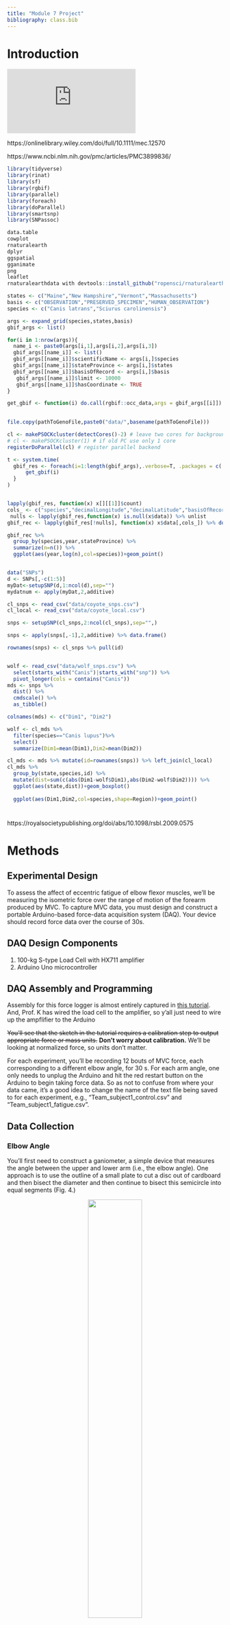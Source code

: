 ```yaml
---
title: "Module 7 Project"
bibliography: class.bib
---
```

<style>
div.green { background-color:#c7d1c0; border-radius: 5px; padding: 20px;}
</style>
<!-- Add icon library -->
<link rel="stylesheet" href="https://cdnjs.cloudflare.com/ajax/libs/font-awesome/5.14.0/css/all.min.css">

# Introduction

![](https://www.ncbi.nlm.nih.gov/core/lw/2.0/html/tileshop_pmc/tileshop_pmc_inline.html?title=Click%20on%20image%20to%20zoom&p=PMC3&id=2817252_rsbl20090575f01.jpg)


https://onlinelibrary.wiley.com/doi/full/10.1111/mec.12570

https://www.ncbi.nlm.nih.gov/pmc/articles/PMC3899836/

```r
library(tidyverse)
library(rinat)
library(sf)
library(rgbif)
library(parallel)
library(foreach)
library(doParallel)
library(smartsnp)
library(SNPassoc)

data.table
cowplot
rnaturalearth
dplyr
ggspatial
gganimate
png
leaflet
rnaturalearthdata with devtools::install_github("ropensci/rnaturalearthdata")

states <- c("Maine","New Hampshire","Vermont","Massachusetts")
basis <- c("OBSERVATION","PRESERVED_SPECIMEN","HUMAN_OBSERVATION")
species <- c("Canis latrans","Sciurus carolinensis")

args <- expand_grid(species,states,basis)
gbif_args <- list()

for(i in 1:nrow(args)){
  name_i <- paste0(args[i,1],args[i,2],args[i,3])
  gbif_args[[name_i]] <- list()
  gbif_args[[name_i]]$scientificName <- args[i,]$species
  gbif_args[[name_i]]$stateProvince <- args[i,]$states
  gbif_args[[name_i]]$basisOfRecord <- args[i,]$basis
   gbif_args[[name_i]]$limit <- 10000
   gbif_args[[name_i]]$hasCoordinate <- TRUE
}

get_gbif <- function(i) do.call(rgbif::occ_data,args = gbif_args[[i]])
 

file.copy(pathToGenoFile,paste0("data/",basename(pathToGenoFile)))

cl <- makePSOCKcluster(detectCores()-2) # leave two cores for background processes
# cl <- makePSOCKcluster(1) # if old PC use only 1 core
registerDoParallel(cl) # register parallel backend

t <- system.time(
  gbif_res <- foreach(i=1:length(gbif_args),.verbose=T, .packages = c( "rgbif")) %dopar% {
      get_gbif(i)
  }
)


lapply(gbif_res, function(x) x[][[1]]$count)
cols_ <- c("species","decimalLongitude","decimalLatitude","basisOfRecord","stateProvince","year","month")
 nulls <- lapply(gbif_res,function(x) is.null(x$data)) %>% unlist
gbif_rec <- lapply(gbif_res[!nulls], function(x) x$data[,cols_]) %>% do.call(rbind,.) 

gbif_rec %>% 
  group_by(species,year,stateProvince) %>%
  summarize(n=n()) %>% 
  ggplot(aes(year,log(n),col=species))+geom_point()


data("SNPs")
d <- SNPs[,-c(1:5)]
myDat<-setupSNP(d,1:ncol(d),sep="")
mydatnum <- apply(myDat,2,additive)

cl_snps <- read_csv("data/coyote_snps.csv")
cl_local <- read_csv("data/coyote_local.csv")

snps <- setupSNP(cl_snps,2:ncol(cl_snps),sep="",)

snps <- apply(snps[,-1],2,additive) %>% data.frame()

rownames(snps) <- cl_snps %>% pull(id)


wolf <- read_csv("data/wolf_snps.csv") %>% 
  select(starts_with("Canis")|starts_with("snp")) %>% 
  pivot_longer(cols = contains("Canis"))
mds <- snps %>%
  dist() %>%          
  cmdscale() %>%
  as_tibble()

colnames(mds) <- c("Dim1", "Dim2")

wolf <- cl_mds %>% 
  filter(species=="Canis lupus")%>%
  select()
  summarize(Dim1=mean(Dim1),Dim2=mean(Dim2))

cl_mds <- mds %>% mutate(id=rownames(snps)) %>% left_join(cl_local)
cl_mds %>% 
  group_by(state,species,id) %>%
  mutate(dist=sum(c(abs(Dim1-wolf$Dim1),abs(Dim2-wolf$Dim2)))) %>% 
  ggplot(aes(state,dist))+geom_boxplot()
  
  ggplot(aes(Dim1,Dim2,col=species,shape=Region))+geom_point()


```

#
https://royalsocietypublishing.org/doi/abs/10.1098/rsbl.2009.0575

# Methods

## Experimental Design

To assess the affect of eccentric fatigue of elbow flexor muscles, we'll be measuring the isometric force over the range of motion of the forearm produced by MVC. To capture MVC data, you must design and construct a portable Arduino-based force-data acquisition system (DAQ). Your device should record force data over the course of 30s. 


## DAQ Design Components

1. 100-kg S-type Load Cell with HX711 amplifier
2. Arduino Uno microcontroller

## DAQ Assembly and Programming

Assembly for this force logger is almost entirely captured in [this tutorial](https://www.instructables.com/Arduino-Tension-Scale-With-40-Kg-Luggage-Load-Cell/). And, Prof. K has wired the load cell to the amplifier, so y'all just need to wire up the ampflifier to the Arduino

~~You'll see that the sketch in the tutorial requires a calibration step to output appropriate force or mass units.~~ **Don't worry about calibration.** We'll be looking at normalized force, so units don't matter. 

<!-- As for your SD storage integration, make sure your sketch writes one column data to the SD card with the header "force". -->

For each experiment, you'll be recording 12 bouts of MVC force, each corresponding to a different elbow angle, for 30 s.  For each arm angle, one only needs to unplug the Arduino and hit the red restart button on the Arduino to begin taking force data. So as not to confuse from where your data came, it's a good idea to change the name of the text file being saved to for each experiment, e.g., "Team_subject1_control.csv" and "Team_subject1_fatigue.csv".

## Data Collection

### Elbow Angle

You'll first need to construct a ganiometer, a simple device that measures the angle between the upper and lower arm (i.e., the elbow angle). One approach is to use the outline of a small plate to cut a disc out of cardboard and then bisect the diameter and then continue to bisect this semicircle into equal segments (Fig. 4.)

<center>
![](gan.jpg){width=50%}
<br>
**Fig. 4** A simple ganiometer made of cardboard.
</center>
<br>

To use the ganiometer, find the center of the elbow joint in lateral view and mark this position with a marker. From this point, mark a line along the lateral margin of the radius. (Fig. 5). Then, poke a hole through the center of the ganiometer and affix it to the upper arm so its center aligns with your mark at the elbow joint and the 0-180$^o$ axis aligns with the long axis of the humerus (Fig. 6).You can affix the ganiometer to the upper arm by passing a strip of surgical tape through two tabs cut out on either side of the 0-180$^o$ axis (Fig. 6).

<center>
![](joint.jpg){width=50%}
<br>
**Fig. 4** The elbow joint on a tiny human and the lateral margin of the radius marked with a dark line. Thanks, Zo!
</center>
<br>


<center>
![](90deg.jpg){width=50%}
<br>
**Fig. 5** The ganiometer affixed to the upper arm with surgical tape with its center placed over the elbow joint. Note how the marked line on the radius indicates an elbow angle of about 90$^o$.
</center>
<br>

As the elbow flexes or extends, you should be able to peak at the ganiometer to assess elbow angle.


### Isometric MVCs

We will collect isometric force data from MVCs over 12 arm angles, 45-157.5$^o$ at 11.25$^o$ (call it 11$^o$) intervals. Your load-cell is affixed to a wooden or plastic dowel with a zip tie at one end and has a looped zip tie attached to the other. Pass the looped zip tie around the provided C-clamp and fasten the clamp to something that won't move under the torque of your forearm. This could be  table, desk, ect. Hold the dowel in your hand as shown in Fig. 6. Make sure your elbow is supported by something rigid (i.e. the top of a chair back, etc.). 

<center>
![](grip.jpg){width=50%}
<br>
**Fig. 6** How to grip the the load-cell.
</center>
<br>



First collect your control (i.e., non-fatigued) data by starting at the largest arm angle, 157.5$^o$. You can move through the 12 arm angles by rotating your body about your hips. That is, at the high elbow angles, you'll be more upright, at lower angles, more bent over. At each angle, flex your elbow as hard as you can to produce a MVC, resetting your DAQ system each time. Make sure the load-cell forms a right angle with reference to your hand (Fig. 6). You might want to practice a few times to get a sense of how this will proceed.

### MVCs after Eccentric Fatigue

To eccentrically fatigue your forearm flexors, you'll perform isokinetic controlled drops of a heavy object weighing 1/3 your maximum isometric force recorded in the control experiments. A book bag or back pack full of heavy items (ahhh. . .  books) should do just fine. 

To perform your isokinetic eccentric drops, grab the book bag with the hand not involved in the experiment and pass it to the other as its forearm is fully flexed. With the bag now in your study hand, lower the bag slowly and at a constant speed. When the arm is fully extended, grab the book bag with the free hand and then flex the study forearm. Repeat by passing the bag to your study hand. Continue repeating this exercise for 3 min. Keep the cycles uniformly frequent by monitoring the duration (probably 3-4 s each cycle). At the end of the 3 mins, your forearm flexors should feel tired.

After you fatigue your flexors, wait 2 min. Then repeat the experiment exactly as you did for the control data.

Once you complete your experiments, upload your 24 data files to [this Google directory](https://drive.google.com/drive/folders/1ncojVtzbQaZWKNdFgWtkK5CeJ_PmAbq0?usp=sharing). Be sure to name your files according to the following convention: "team_subject_angle_control/fatigue.csv". **Please stick to all lower case.**

## Software and Coding the Arduino

The sketch needed for this experiment could be quite simple. It does, however, require you to download the HX711 library. 

As a primer, this would work:

```c

#include "HX711.h" // include the appropriate library for `scale` functions


HX711 scale; //invoke scale functions
    
void setup() {

 Serial.begin(115200); //set baud rate
   scale.begin(6, 7); //set digital pins 6 and 7 as the data and clock pins
  scale.tare(); //zero the measurements

}


void loop() {

  float newReading= scale.get_units(10); //establish new variable from load cel

   Serial.println(newReading); //print load cell value

}

```


  **NOTE:*** You may find it handy to work with a [previous release of Arduino IDE](https://www.arduino.cc/en/software/OldSoftwareReleases) because the current version does not allow copying data from the serial monitory


## Summary of Experimental Protocol
  
  + Fabricate and program a load-cell data acquisition system.
  + Make a ganiometer.
  + Record isometric MVCs at 12 distinct elbow angles.
  + Eccentrically fatigue your flexors.
  + Wait 2 minutes.
  + Repeat recording isometric MVCs at the same 12 distinct elbow angles.
  + Upload data to [this directory](https://drive.google.com/drive/folders/1ncojVtzbQaZWKNdFgWtkK5CeJ_PmAbq0?usp=sharing).
  
  
  Pleas upload your data by Monday, November 13th.

 
## Data Analysis

For each experiment, we'll stick to a convention within the muscle physiology world by considering maximum normalized force. That is:

  1. Find maximum force for each recording (don't worry about the specific values or units because you'll. . .).
  2. Find maximum force ($F_{max}$) across all angles for each experiment (control or fatigued) for each individual and then divide all maximum values for that experiment by $F_{max}$. Your values will now be normalize, i.e., scaled 0-1 with a value of 1 representing the highest force recorded during an experiment.
  
Using the normalized force data from the control and fatigued experiments, we'll consider shifts at which angle $F_{max}$ occurred, the difference in $\theta_{max}$. To assess any shift in $\theta_{max}$ with our limited elbow angle samples, we could simply look at the angle at which the flexors produce the most force. For instance, for the these data:


```r
library(ggplot2)
ang <- seq(45,168.75,length.out = 12) #elbow angle

normF <- c(0.71, 0.77, 0.83, 0.91, 0.97, 1.00, 0.96, 0.94, 0.89, 0.84, 0.77, 0.74) #you'll get this by reading in data and calculating normalized values


qplot(ang,normF)+geom_point(aes(x=ang[which.max(normF)],y=normF[which.max(normF)]),col="red",size=4)

ang[which.max(normF)] #Find angle for Fmax, theta_max

```

So, of the 12 angles that we sampled (45--157.5$^o$), the maximum isometric force occurred at angle ($\theta_{max}$=) 101.25$^o$. Simply doing this overlooks the fact that the maximum force could have occurred between any two of the sampled angles. Given the trend in the figure above, $\theta_{max}$ could have been an angle either greater and less than 101.25$^o$. To estimate the trend and find a perhaps more refined estimation of $F_{max}$ we'll resort to (wait for it) . . . modeling. In this case, a series of [polynomial models](https://en.wikipedia.org/wiki/Polynomial_regression) should work. Polynomial models are great for fitting parabolic data like those we have here, but are tricky in that one can keep adding monomial terms very quickly to achieve a better fit. This requires the practitioner to make sure that they are not overfitting the model. Fortunately, we have the tools to prevent such a thing using AIC, as we have learned. 

Therefore, let's fit some polynomial models to our example data with a different number of monomial terms (i.e., orders) and tease apart the fit and penalty for including more terms using AICc. Fortunately, we can use the `lm()` and `poly()` functions from the base package to fit the models and use `AICc()` from the `MuMIn` package for AICc fitting. 


```r
library(MuMIn)

poly.m2 <- lm(normF~poly(ang,2)) #second order
poly.m3 <- lm(normF~poly(ang,3)) #third order
poly.m4 <- lm(normF~poly(ang,4)) #fourth order

AICc(poly.m2,poly.m3,poly.m4) #the second order model fits best

x.pred <- seq(45,157.5,length.out = 1000) #define 1000 angles from our range

normF.pred <- predict(poly.m4,newdata = data.frame(ang=x.pred)) #predict the force using 1000 angles

qplot(ang,normF)+geom_point(aes(x=x.pred,y=normF.pred),col="red")+geom_point(aes(x=x.pred[which.max(normF.pred)],y=normF.pred[which.max(normF.pred)]),size=5,col="blue")

x.pred[which.max(normF.pred)] #theta_max

```


In this example we constructed 3 polynomial models of the 2nd, 3rd, 4th variety and then used AICc to find the lowest AICc score. The 4th order model fits best, so we then produced 1000 discrete values within our range with `seq()` to pass to`predict()` to predict force over this range using our best fitting model (producing `normF.pred`). We then found the max of `normF.pred` (the $F_{max}$) and plotted that, along with our predictions. Lastly, we found $\theta_{max}$, a value of 104.9.


A goal of this project is to detect shifts in $F_{max}$ with respect to angle. If we had two data sets, one control and one produced after fatigue, we merely need to compare the two $\theta_{max}$, that is, the shift in angle for $F_{max}$ predicted by two polynomial models. This would look something like this:

```r

normF.fat <- c(0.65, 0.71, 0.81, 0.89,0.92, 0.96, 0.99, 1, 0.96, 0.92, 0.84, 0.77) #fatigue data, you'll get this by reading in data and calculating normalized values


qplot(ang,normF.fat)+geom_point(aes(x=ang[which.max(normF.fat)],y=normF.fat[which.max(normF.fat)]),col="red",size=4)

ang[which.max(normF.fat)] #Find angle for Fmax for fatigue data

poly.m2.fat <- lm(normF.fat~poly(ang,2)) #second order
poly.m3.fat <- lm(normF.fat~poly(ang,3)) #third order
poly.m4.fat <- lm(normF.fat~poly(ang,4)) #fourth order

AICc(poly.m2.fat,poly.m3.fat,poly.m4.fat) #the second order model fits best

normF.pred.fat <- predict(poly.m2.fat,newdata = data.frame(ang=x.pred)) #predict the force using 1000 angles

qplot(ang,normF)+geom_point(aes(x=x.pred,y=normF.pred.fat),col="red")+geom_point(aes(x=x.pred[which.max(normF.pred.fat)],y=normF.pred.fat[which.max(normF.pred.fat)]),size=5,col="blue")


x.pred[which.max(normF.pred.fat)]-x.pred[which.max(normF.pred)] #shift in angle for Fmax, theta_max

```

Looks as if there's a 10.3$^o$ shift in $\theta_{max}$. 

Say we had a bunch of data (from only 10 subjects) and you wanted to compare the control against fatigued data graphically, you could do the following. First we'll simulate some control and fatigue data, adding random noise drawn form a normal distribution and plot the data with a color according to experiment to quickly assess the pattern.

```r
library(tidyverse)

set.seed(1234) #to keep random noise the same

sub <- 1:10 #ten subjects
dat.l <- list() #empty list

#loop to run through subjects and simulate data based on noise added to data above
for(i in sub){
  noise <- rnorm(length(ang),mean = 0.02,sd = 0.01)
  noise2 <- rnorm(length(ang),mean = 0.02,sd = 0.01)
  dat.l[[i]] <- tibble(
    rbind(
      data.frame(ang,force=normF+noise,subject=i,exp="control"),
      data.frame(ang,force=normF.fat+noise2,subject=i,exp="fatigue")
  )  
  )%>%
    group_by(subject,exp)%>%
    mutate(force=force/max(force))
  
}

dat <- do.call(rbind,dat.l) #get data into one tibble

dat%>%
  ggplot(aes(ang,force,col=exp))+geom_point()
```

Now let's take our data and get AICc scores for our three polynomial models. We'll group the data by subject and experiment and retrieve AICc from each model (`m2`, `m3`, and `m4`). Then, we'll pivot the tibble to a longer format so that we have a single column for AICc values.

```r
AICs <- dat%>%
  group_by(subject,exp)%>%
  summarize(
    m2=AICc(lm(force~poly(ang,2))), #second order
    m3=AICc(lm(force~poly(ang,3))), #third order
    m4=AICc(lm(force~poly(ang,4))) #fourth order
  )%>%
  pivot_longer(m2:m4,names_to="model",values_to="AICc")%>%
  print()

```

Now we'll do something very similar, predicting values for 1000 discrete angles across our range of elbow positions. Notice that we've summarized the data by subject, experiment and model to find the angle (`x.pred`) which matches the max force value.
```r

fits <- dat%>%
  group_by(subject,exp)%>%
  summarize(
    m2=predict(lm(force~poly(ang,2)),newdata=data.frame(ang=x.pred)), #second order
    m3=predict(lm(force~poly(ang,3)),newdata=data.frame(ang=x.pred)), #third order
    m4=predict(lm(force~poly(ang,4)),newdata=data.frame(ang=x.pred)) #fourth order
  )%>%
   pivot_longer(m2:m4,names_to="model")%>%
   group_by(subject,exp,model)%>%
   summarize(theta_max=x.pred[which.max(value)])%>%
   print()
```

Now let's join these the `AICs` and `fits` tables so that we can filter the model predictions by which model fits best. Note `filter(best==TRUE)` after constructing a `best` column according to the minimum AICc score using `mutate()`.

```r
best.models <- fits%>%
  left_join(AICs)%>%
  group_by(subject,exp)%>%
  mutate(best=AICc==min(AICc))%>%
  filter(best==TRUE)%>%
  dplyr::select(-best)%>%
  print()
```

To investigate whether a shift if $\theta_{max}$ is different between the control and fatigue experiments, we can run the following ANOVA.
```r
anova(lm(theta_max~exp,best.models))
```

Lastly, we should calculate the mean shift with SEM. To find the shift, we can pivot the `best.models` tibble to a wider format so we can have $\theta_{max}$ for each experiment in separate columns and find the difference with `mutate()`. Then, `summarise()` can be used to find the mean and SEM.

```r
best.models%>%
  pivot_wider(id_cols=subject,names_from = exp,values_from=theta_max)%>%
  mutate(shift=fatigue-control)%>%
  ungroup()%>%
  summarise(mean.shift=mean(shift),se.shift=sd(shift)/sqrt(length(shift)))

```


# Project Report

Please submit your report to your team GitHub repository as an .Rmd document with HTML output that addresses the following questions:

  * Do class-wide force-angle data for isometric MVC accord to a typical FL relationship both under control and fatigued conditions?
  * Is there a significant shift between $\theta_{max}$ between the control and fatigue FL relationships?
  
In answering these questions, be sure to use the visualization, modeling, and model-assessments tools we've used in the course so far.
  
The answers and narrative in your .Rmd should include the following components:

   * A YAML header that specifies HTML output, the authors, and a bibliography named "BIOL3140.bib". **Submit this bibliography as well!**
   * Sections including an introduction, methods, results, discussion, author contributions, and references. Make sure that each, aside from the references, includes one to two short paragraphs. Specifically:
      + Introduction: Frame the questions, indicating why they are important, what background work has been done in this realm, and how you will answer them. **Please include at least one reference to support the summary of previous work.** Note: this can be done easily by refiguring the introduction to this project report.
      + Methods: Explicitly state how you answered the questions, including a narrative of all the analyses both qualitative and quantitative.
      + Results: Include any appropriate figures or tables and a narrative of the main results that are important to answering the questions.
      + Discussion: Succinctly declare how the results relate to the question and how they compare to previous work devoted to the topic. In addition, be sure to comment on the importance of your findings to the broader topic at hand. **Please include at least one reference to another relevant study.** Note: circling back to the introductions, both to this project description and yours, will be helpful here.
      + Author contributions: Briefly outline what each team member contributed to the project.

Project reports should be uploaded by 11:59 PM on Thursday, November 16th.

<div class = "green">
<div class="row">
  <div class="col-sm-2"><a class="far fa-sticky-note fa-5x" style="color:#939681"></a> <!-- regular style --></div>
  <div class="col-sm-9">
Please have a look at out [Phase II report rubric](phaseII_rubric.html) to get a sense of how this and other Phase II reports will be grade.
</div>
</div>
</div>
<br>

# References
